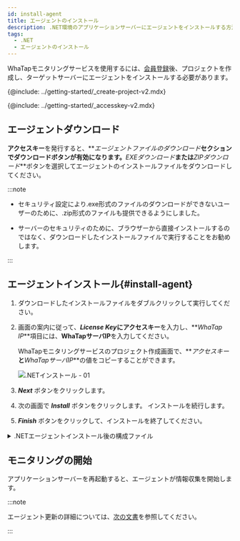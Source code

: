 ```yaml
---
id: install-agent
title: エージェントのインストール
description: .NET環境のアプリケーションサーバーにエージェントをインストールする方法を提供します。
tags:
  - .NET
  - エージェントのインストール
---
```



WhaTapモニタリングサービスを使用するには、[会員登録](https://www.whatap.io/ja/signup/)後、プロジェクトを作成し、ターゲットサーバーにエージェントをインストールする必要があります。

{@include: ../getting-started/_create-project-v2.mdx}

{@include: ../getting-started/_accesskey-v2.mdx} 

## エージェントダウンロード

**アクセスキー**を発行すると、**_エージェントファイルのダウンロード_**セクションでダウンロードボタンが有効になります。**_EXEダウンロード_**または**_ZIPダウンロード_**ボタンを選択してエージェントのインストールファイルをダウンロードしてください。

:::note

- セキュリティ設定により.exe形式のファイルのダウンロードができないユーザーのために、.zip形式のファイルも提供できるようにしました。

- サーバーのセキュリティのために、ブラウザーから直接インストールするのではなく、ダウンロードしたインストールファイルで実行することをお勧めします。

:::

## エージェントインストール{#install-agent}

1. ダウンロードしたインストールファイルをダブルクリックして実行してください。

2. 画面の案内に従って、**_License Key_**に**アクセスキー**を入力し、**_WhaTap IP_**項目には、**WhaTapサーバIP**を入力してください。

   WhaTapモニタリングサービスのプロジェクト作成画面で、**_アクセスキー_**と**_WhaTapサーバIP_**の値をコピーすることができます。

   ![.NETインストール - 01](https://img.whatap.io/media/agent_dotnet/install/agent_install_02.png)

3. **_Next_** ボタンをクリックします。

4. 次の画面で **_Install_** ボタンをクリックします。 インストールを続行します。

5. **_Finish_** ボタンをクリックして、インストールを終了してください。

<details>
<summary>.NETエージェントインストール後の構成ファイル</summary>

モニタリング情報を収集するためのトレーサーと収集した情報をサーバーに送信するためのエージェントで構成されています。

- _WhaTap.ClrProfiler.dll_：.NET CLR Profilerは、.NETトレーシングAPIに関連付けられています。

- _WhaTap.Trace.dll_：プロファイラーから渡されたデータを処理し、エージェントに送信します。

- _whatap_dotnet.exe_：エージェントおよび、トレーサーから渡された情報を収集サーバーに送信するプログラムです。

- _whatap.conf_：エージェントの環境設定ファイルです。

</details>

## モニタリングの開始

アプリケーションサーバーを再起動すると、エージェントが情報収集を開始します。

:::note

エージェント更新の詳細については、[次の文書](agent-manage)を参照してください。

:::
